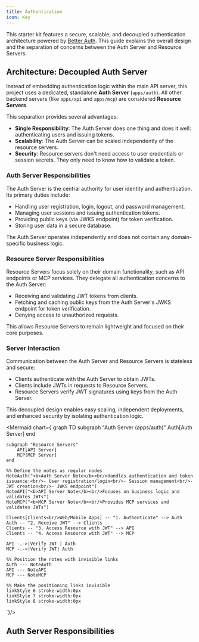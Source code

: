 ```yaml
---
title: Authentication
icon: Key
---
```


This starter kit features a secure, scalable, and decoupled authentication architecture powered by [Better Auth](https://www.better-auth.com/). This guide explains the overall design and the separation of concerns between the Auth Server and Resource Servers.

## Architecture: Decoupled Auth Server

Instead of embedding authentication logic within the main API server, this project uses a dedicated, standalone **Auth Server** (`apps/auth`). All other backend servers (like `apps/api` and `apps/mcp`) are considered **Resource Servers**.

This separation provides several advantages:

*   **Single Responsibility**: The Auth Server does one thing and does it well: authenticating users and issuing tokens.
*   **Scalability**: The Auth Server can be scaled independently of the resource servers.
*   **Security**: Resource servers don't need access to user credentials or session secrets. They only need to know how to validate a token.

### Auth Server Responsibilities

The Auth Server is the central authority for user identity and authentication. Its primary duties include:

- Handling user registration, login, logout, and password management.
- Managing user sessions and issuing authentication tokens.
- Providing public keys (via JWKS endpoint) for token verification.
- Storing user data in a secure database.

The Auth Server operates independently and does not contain any domain-specific business logic.

### Resource Server Responsibilities

Resource Servers focus solely on their domain functionality, such as API endpoints or MCP services. They delegate all authentication concerns to the Auth Server:

- Receiving and validating JWT tokens from clients.
- Fetching and caching public keys from the Auth Server's JWKS endpoint for token verification.
- Denying access to unauthorized requests.

This allows Resource Servers to remain lightweight and focused on their core purposes.

### Server Interaction

Communication between the Auth Server and Resource Servers is stateless and secure:

- Clients authenticate with the Auth Server to obtain JWTs.
- Clients include JWTs in requests to Resource Servers.
- Resource Servers verify JWT signatures using keys from the Auth Server.

This decoupled design enables easy scaling, independent deployments, and enhanced security by isolating authentication logic.

<Mermaid chart={`graph TD
    subgraph "Auth Server (apps/auth)"
        Auth[Auth Server]
    end

    subgraph "Resource Servers"
        API[API Server]
        MCP[MCP Server]
    end

    %% Define the notes as regular nodes
    NoteAuth("<b>Auth Server Note</b><br/>Handles authentication and token issuance:<br/>- User registration/login<br/>- Session management<br/>- JWT creation<br/>- JWKS endpoint")
    NoteAPI("<b>API Server Note</b><br/>Focuses on business logic and validates JWTs")
    NoteMCP("<b>MCP Server Note</b><br/>Provides MCP services and validates JWTs")

    Clients[Clients<br/>Web/Mobile Apps] -- "1. Authenticate" --> Auth
    Auth -- "2. Receive JWT" --> Clients
    Clients -- "3. Access Resource with JWT" --> API
    Clients -- "4. Access Resource with JWT" --> MCP
    
    API -.->|Verify JWT | Auth
    MCP -.->|Verify JWT| Auth

    %% Position the notes with invisible links
    Auth --- NoteAuth
    API --- NoteAPI
    MCP --- NoteMCP

    %% Make the positioning links invisible
    linkStyle 6 stroke-width:0px
    linkStyle 7 stroke-width:0px
    linkStyle 8 stroke-width:0px
`}/>

## Auth Server Responsibilities
